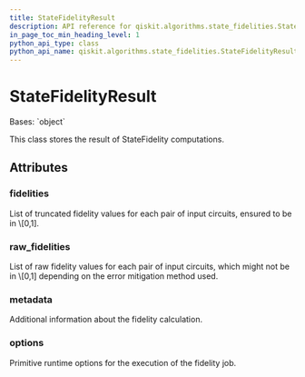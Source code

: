 ```yaml
---
title: StateFidelityResult
description: API reference for qiskit.algorithms.state_fidelities.StateFidelityResult
in_page_toc_min_heading_level: 1
python_api_type: class
python_api_name: qiskit.algorithms.state_fidelities.StateFidelityResult
---
```


# StateFidelityResult

<Class id="qiskit.algorithms.state_fidelities.StateFidelityResult" github="https://github.com/qiskit/qiskit/tree/stable/0.22/qiskit/algorithms/state_fidelities/state_fidelity_result.py" signature="StateFidelityResult(fidelities, raw_fidelities, metadata, options)">
  Bases: `object`

  This class stores the result of StateFidelity computations.

  ## Attributes

  ### fidelities

  <Attribute id="qiskit.algorithms.state_fidelities.StateFidelityResult.fidelities" name="fidelities" attributeTypeHint="Sequence[float]">
    List of truncated fidelity values for each pair of input circuits, ensured to be in \[0,1].
  </Attribute>

  ### raw\_fidelities

  <Attribute id="qiskit.algorithms.state_fidelities.StateFidelityResult.raw_fidelities" name="raw_fidelities" attributeTypeHint="Sequence[float]">
    List of raw fidelity values for each pair of input circuits, which might not be in \[0,1] depending on the error mitigation method used.
  </Attribute>

  ### metadata

  <Attribute id="qiskit.algorithms.state_fidelities.StateFidelityResult.metadata" name="metadata" attributeTypeHint="Sequence[Mapping[str, Any]]">
    Additional information about the fidelity calculation.
  </Attribute>

  ### options

  <Attribute id="qiskit.algorithms.state_fidelities.StateFidelityResult.options" name="options" attributeTypeHint="Options">
    Primitive runtime options for the execution of the fidelity job.
  </Attribute>
</Class>

